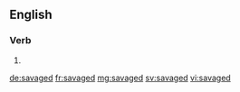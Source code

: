 ==English==

===Verb===
{{head|en|verb form}}

# {{en-past of|savage}}

[[de:savaged]]
[[fr:savaged]]
[[mg:savaged]]
[[sv:savaged]]
[[vi:savaged]]